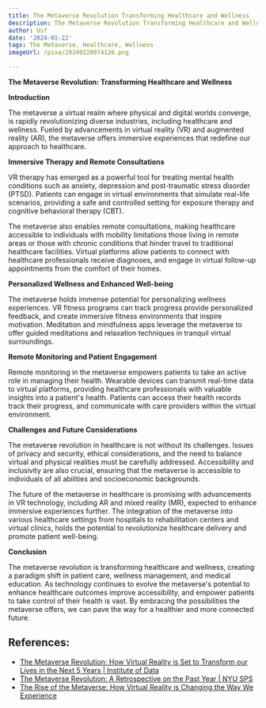 ```yaml
---
title: The Metaverse Revolution Transforming Healthcare and Wellness
description: The Metaverse Revolution Transforming Healthcare and Wellness
author: Usf
date: '2024-01-22'
tags: The Metaverse, Healthcare, Wellness
imageUrl: /pixa/20240220074126.png

---
```

**The Metaverse Revolution: Transforming Healthcare  and Wellness**

**Introduction**

The metaverse a  virtual realm where physical and digital worlds  converge, is rapidly revolutionizing diverse industries, including healthcare and wellness. Fueled  by advancements in virtual  reality (VR) and augmented reality  (AR), the metaverse offers immersive experiences that redefine our approach to healthcare.

**Immersive Therapy and Remote Consultations**

VR  therapy  has emerged as a powerful tool for treating mental health conditions such as anxiety, depression and post-traumatic stress disorder (PTSD). Patients can engage in virtual environments that simulate real-life scenarios, providing a safe and controlled setting  for exposure therapy and cognitive behavioral therapy  (CBT).

The metaverse also enables remote consultations, making healthcare accessible to individuals  with mobility limitations those living in remote areas or those  with  chronic conditions that hinder travel to traditional healthcare facilities. Virtual platforms allow patients to connect with  healthcare professionals receive diagnoses,  and engage in virtual follow-up appointments from the comfort of their homes.

**Personalized Wellness and Enhanced Well-being**

The metaverse holds immense potential for  personalizing wellness experiences.  VR fitness programs can track progress provide  personalized feedback,  and create immersive fitness environments that inspire motivation. Meditation and mindfulness apps leverage the metaverse to offer  guided meditations and  relaxation techniques in tranquil virtual  surroundings.

**Remote Monitoring and Patient Engagement**

Remote monitoring in the metaverse empowers patients to take an  active role in managing their health. Wearable devices can transmit real-time data to virtual  platforms, providing healthcare professionals with  valuable insights into  a patient's health. Patients can access their health records track their  progress, and communicate with care providers  within the virtual environment.

**Challenges and Future Considerations**

The metaverse revolution in  healthcare is not without its challenges. Issues  of privacy and security, ethical considerations, and the  need to balance virtual and physical realities must  be carefully addressed. Accessibility and inclusivity are also crucial, ensuring that the metaverse is accessible to individuals of all abilities and socioeconomic backgrounds.

The future of the metaverse in healthcare is promising with advancements in VR technology, including AR and mixed reality (MR), expected to enhance immersive  experiences  further. The integration of the metaverse into various healthcare settings from hospitals to rehabilitation centers and virtual clinics, holds the potential  to  revolutionize healthcare delivery and promote patient well-being.

**Conclusion**

The metaverse revolution is transforming healthcare and wellness, creating a paradigm shift in  patient  care, wellness  management, and medical education.  As technology continues to evolve the metaverse's potential to enhance healthcare outcomes improve accessibility, and empower patients to take  control of their health is vast. By embracing the possibilities the metaverse offers, we can pave the  way for a healthier and more connected future.

## References:
- [The Metaverse Revolution: How Virtual Reality is Set to Transform our Lives in the Next 5 Years | Institute of Data](https://www.institutedata.com/us/blog/the-metaverse-revolution/)
- [The Metaverse Revolution: A Retrospective on the Past Year | NYU SPS](https://www.sps.nyu.edu/homepage/emerging-technologies-collaborative/blog/2023/the-metaverse-revolution-a-retrospective-on-the-past-year.html)
- [The Rise of the Metaverse: How Virtual Reality is Changing the Way We Experience](https://www.linkedin.com/pulse/rise-metaverse-how-virtual-reality-changing-way-we-komal-fatima)
